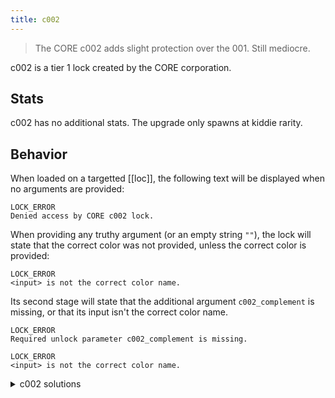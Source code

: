 ```yaml
---
title: c002
---
```


> The CORE c002 adds slight protection over the 001. Still mediocre.

c002 is a tier 1 lock created by the CORE corporation.

## Stats

c002 has no additional stats. The upgrade only spawns at kiddie rarity.

## Behavior

When loaded on a targetted [[loc]], the following text will be displayed when no arguments are provided:

```
LOCK_ERROR
Denied access by CORE c002 lock.
```

When providing any truthy argument (or an empty string `""`), the lock will state that the correct color was not provided, unless the correct color is provided:

```
LOCK_ERROR
<input> is not the correct color name.
```

Its second stage will state that the additional argument `c002_complement` is missing, or that its input isn't the correct color name.

```
LOCK_ERROR
Required unlock parameter c002_complement is missing.
```

```
LOCK_ERROR
<input> is not the correct color name.
```

<details>
<summary>c002 solutions</summary>
## Solving

### c002

c002 will choose a random color from a list of the following 8 colors, as a string, for its solution:

* green
* lime
* yellow
* orange
* red
* purple
* blue
* cyan


### c002_complement

The c002_complement is the [complementary color](https://en.wikipedia.org/wiki/Complementary_color) for c002's solution color.

| c002   | c002_complement |
| :----- | :-------------: |
| green  | red |
| lime   | purple |
| yellow | blue |
| orange | cyan |
| red    | green |
| purple | lime |
| blue   | yellow |
| cyan   | orange |


## Example Unlock

```
user.loc \{c002:"lime", c002_complement:"purple"}
WARNING: BINMAT security shell inactive. Intelligent defense system offline.
LOCK_UNLOCKED
System <user> breached.
Connection terminated.
```
</details>
